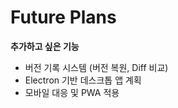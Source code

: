 # Future Plans

**추가하고 싶은 기능**
  - 버전 기록 시스템 (버전 복원, Diff 비교)
  - Electron 기반 데스크톱 앱 계획
  - 모바일 대응 및 PWA 적용